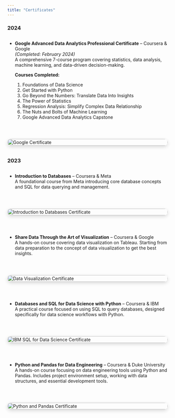 ```yaml
---
title: "Certificates"
---
```


### 2024

<div style="display: flex; gap: 2rem; align-items: flex-start; flex-wrap: wrap;">

<div style="flex: 2; min-width: 280px;">

- **Google Advanced Data Analytics Professional Certificate** – Coursera & Google  
  *(Completed: February 2024)*  
  A comprehensive 7-course program covering statistics, data analysis, machine learning, and data-driven decision-making.  

  **Courses Completed:**
  1. Foundations of Data Science  
  2. Get Started with Python  
  3. Go Beyond the Numbers: Translate Data Into Insights
  4. The Power of Statistics  
  5. Regression Analysis: Simplify Complex Data Relationship
  6. The Nuts and Bolts of Machine Learning
  7. Google Advanced Data Analytics Capstone  

</div>

<div style="flex: 1.2; min-width: 280px;">
  <a href="images/Course/Google_Advance/google_specialization.jpeg" data-fancybox="certificates" data-caption="Google Advanced Data Analytics Certificate">
    <img src="images/Course/Google_Advance/google_specialization.jpeg" alt="Google Certificate" style="width: 100%; border-radius: 10px; box-shadow: 0 4px 12px rgba(0,0,0,0.15);" />
  </a>
</div>

</div>


### 2023

<!-- First certificate -->
<div style="display: flex; gap: 2rem; align-items: flex-start; flex-wrap: wrap; margin-bottom: 2rem;">

<div style="flex: 2; min-width: 280px;">
- **Introduction to Databases** – Coursera & Meta  
  A foundational course from Meta introducing core database concepts and SQL for data querying and management.
</div>

<div style="flex: 1.2; min-width: 280px;">
  <a href="images/Course/Google_Advance/intro_database.jpeg" data-fancybox="certificates" data-caption="Introduction to Databases – Meta & Coursera">
    <img src="images/Course/Google_Advance/intro_database.jpeg" alt="Introduction to Databases Certificate" style="width: 100%; border-radius: 10px; box-shadow: 0 4px 12px rgba(0,0,0,0.15);" />
  </a>
</div>
</div>

<!-- Second certificate -->
<div style="display: flex; gap: 2rem; align-items: flex-start; flex-wrap: wrap; margin-bottom: 2rem;">

<div style="flex: 2; min-width: 280px;">
- **Share Data Through the Art of Visualization** – Coursera & Google  
  A hands-on course covering data visualization on Tableau. Starting from data preparation to the concept of data visualization to get the best insights.
</div>

<div style="flex: 1.2; min-width: 280px;">
  <a href="images/Course/Google_Advance/data_vis.jpeg" data-fancybox="certificates" data-caption="Data Visualization – Google">
    <img src="images/Course/Google_Advance/data_vis.jpeg" alt="Data Visualization Certificate" style="width: 100%; border-radius: 10px; box-shadow: 0 4px 12px rgba(0,0,0,0.15);" />
  </a>
</div>
</div>

<!-- Third certificate -->
<div style="display: flex; gap: 2rem; align-items: flex-start; flex-wrap: wrap; margin-bottom: 2rem;">

<div style="flex: 2; min-width: 280px;">
- **Databases and SQL for Data Science with Python** – Coursera & IBM  
  A practical course focused on using SQL to query databases, designed specifically for data science workflows with Python.
</div>

<div style="flex: 1.2; min-width: 280px;">
  <a href="images/Course/Google_Advance/sql_ibm.jpeg" data-fancybox="certificates" data-caption="Databases and SQL for Data Science with Python – Coursera & IBM">
    <img src="images/Course/Google_Advance/sql_ibm.jpeg" alt="IBM SQL for Data Science Certificate" style="width: 100%; border-radius: 10px; box-shadow: 0 4px 12px rgba(0,0,0,0.15);" />
  </a>
</div>
</div>

<!-- Python and Pandas for Data Engineering -->
<div style="display: flex; gap: 2rem; align-items: flex-start; flex-wrap: wrap; margin-bottom: 2rem;">

<div style="flex: 2; min-width: 280px;">

- **Python and Pandas for Data Engineering** – Coursera & Duke University  
  A hands-on course focusing on data engineering tools using Python and Pandas. Includes project environment setup, working with data structures, and essential development tools.

</div>

<div style="flex: 1.2; min-width: 280px;">
  <a href="images/Course/Google_Advance/Python_Pandas.jpeg" data-fancybox="certificates" data-caption="Python and Pandas for Data Engineering – Duke University">
  <img src="images/Course/Google_Advance/Python_Pandas.jpeg" alt="Python and Pandas Certificate" style="width: 100%; border-radius: 10px; box-shadow: 0 4px 12px rgba(0,0,0,0.15);" />
</a>

  </a>
</div>


</div>


